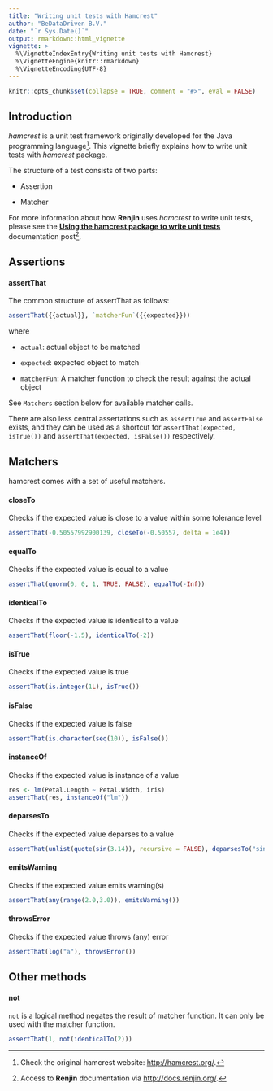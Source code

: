 ```yaml
---
title: "Writing unit tests with Hamcrest"
author: "BeDataDriven B.V."
date: "`r Sys.Date()`"
output: rmarkdown::html_vignette
vignette: >
  %\VignetteIndexEntry{Writing unit tests with Hamcrest}
  %\VignetteEngine{knitr::rmarkdown}
  %\VignetteEncoding{UTF-8}
---
```


```r
knitr::opts_chunk$set(collapse = TRUE, comment = "#>", eval = FALSE)
```

## Introduction

*hamcrest* is a unit test framework originally developed for the Java
programming language[^1]. This vignette briefly explains how to write unit tests
with *hamcrest* package.

The structure of a test consists of two parts:

+ Assertion

+ Matcher

For more information about how **Renjin** uses *hamcrest* to write unit tests,
please see the
[**Using the hamcrest package to write unit tests**](http://docs.renjin.org/en/latest/writing-renjin-extensions.html#using-the-hamcrest-package-to-write-unit-tests)
documentation post[^2].

## Assertions

#### assertThat

The common structure of assertThat as follows:
```r
assertThat({{actual}}, `matcherFun`({{expected}}))
```

where

+ `actual`: actual object to be matched

+ `expected`: expected object to match

+ `matcherFun`: A matcher function to check the result against the actual object

See `Matchers` section below for available matcher calls.

There are also less central assertations such as `assertTrue` and `assertFalse`
exists, and they can be used as a shortcut for `assertThat(expected, isTrue())`
and `assertThat(expected, isFalse())` respectively.

## Matchers

hamcrest comes with a set of useful matchers.

#### closeTo

Checks if the expected value is close to a value within some tolerance level

```r
assertThat(-0.50557992900139, closeTo(-0.50557, delta = 1e4))
```

#### equalTo

Checks if the expected value is equal to a value

```r
assertThat(qnorm(0, 0, 1, TRUE, FALSE), equalTo(-Inf))
```

#### identicalTo

Checks if the expected value is identical to a value

```r
assertThat(floor(-1.5), identicalTo(-2))
```

#### isTrue

Checks if the expected value is true

```r
assertThat(is.integer(1L), isTrue())
```

#### isFalse

Checks if the expected value is false

```r
assertThat(is.character(seq(10)), isFalse())
```

#### instanceOf

Checks if the expected value is instance of a value

```r
res <- lm(Petal.Length ~ Petal.Width, iris)
assertThat(res, instanceOf("lm"))
```

#### deparsesTo

Checks if the expected value deparses to a value

```r
assertThat(unlist(quote(sin(3.14)), recursive = FALSE), deparsesTo("sin(3.14)"))
```

#### emitsWarning

Checks if the expected value emits warning(s)

```r
assertThat(any(range(2.0,3.0)), emitsWarning())
```

#### throwsError

Checks if the expected value throws (any) error

```r
assertThat(log("a"), throwsError())
```

## Other methods

#### not

`not` is a logical method negates the result of matcher function. It can only be used with the matcher function.

```r
assertThat(1, not(identicalTo(2)))
```

[^1]: Check the original hamcrest website: <http://hamcrest.org/>.
[^2]: Access to **Renjin** documentation via <http://docs.renjin.org/>.
